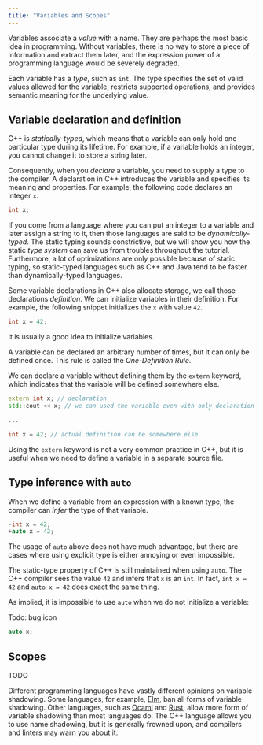 ```yaml
---
title: "Variables and Scopes"
---
```


Variables associate a *value* with a name.
They are perhaps the most basic idea in programming.
Without variables,
there is no way to store a piece of information and extract them later,
and the expression power of a programming language would be severely degraded.

Each variable has a *type*, such as `int`.
The type specifies the set of valid values allowed for the variable, restricts supported operations, and provides semantic meaning for the underlying value.

## Variable declaration and definition

C++ is *statically-typed*,
which means that a variable can only hold one particular type during its lifetime.
For example, if a variable holds an integer, you cannot change it to store a string later.

Consequently, when you *declare* a variable, you need to supply a type to the compiler.
A declaration in C++ introduces the variable and specifies its meaning and properties.
For example, the following code declares an integer `x`.

```cpp
int x;
```

If you come from a language where you can put an integer to a variable and later assign a string to it,
then those languages are said to be *dynamically-typed*.
The static typing sounds constrictive,
but we will show you how the static *type system* can save us from troubles throughout the tutorial.
Furthermore, a lot of optimizations are only possible because of static typing,
so static-typed languages such as C++ and Java tend to be faster than dynamically-typed languages.

Some variable declarations in C++ also allocate storage,
we call those declarations *definition*.
We can initialize variables in their definition.
For example, the following snippet initializes the `x` with value `42`.

```cpp
int x = 42;
```

<Info>

It is usually a good idea to initialize variables.

</Info>

A variable can be declared an arbitrary number of times,
but it can only be defined once.
This rule is called the *One-Definition Rule*.

We can declare a variable without defining them by the `extern` keyword, which indicates that the variable will be defined somewhere else.

```c++
extern int x; // declaration
std::cout << x; // we can used the variable even with only declaration

...

int x = 42; // actual definition can be somewhere else
```

Using the `extern` keyword is not a very common practice in C++,
but it is useful when we need to define a variable in a separate source file.

## Type inference with `auto`

When we define a variable from an expression with a known type,
the compiler can *infer* the type of that variable.

```cpp
-int x = 42;
+auto x = 42;
```

The usage of `auto` above does not have much advantage,
but there are cases where using explicit type is either annoying or even impossible.

The static-type property of C++ is still maintained when using `auto`. The C++ compiler sees the value `42` and infers that `x` is an `int`. In fact, `int x = 42` and `auto x = 42` does exact the same thing.

As implied, it is impossible to use `auto` when we do not initialize a variable:

Todo: bug icon
```cpp
auto x;
```

## Scopes

TODO

<Info>

Different programming languages have vastly different opinions on variable shadowing.
Some languages, for example, [Elm](https://elm-lang.org/), ban all forms of variable shadowing.
Other languages, such as [Ocaml](https://ocaml.org/) and [Rust](https://www.rust-lang.org/),
allow more form of variable shadowing than most languages do.
The C++ language allows you to use name shadowing,
but it is generally frowned upon,
and compilers and linters may warn you about it.

</Info>
